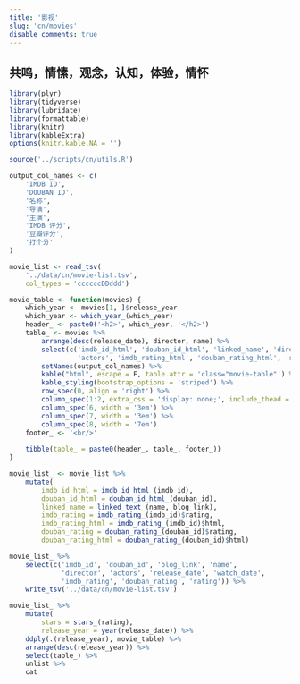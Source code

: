 ```yaml
---
title: '影视'
slug: 'cn/movies'
disable_comments: true
---
```


<link rel="stylesheet" type="text/css" href="/css/star-rating-svg.css">

## 共鸣，情愫，观念，认知，体验，情怀

```r
library(plyr)
library(tidyverse)
library(lubridate)
library(formattable)
library(knitr)
library(kableExtra)
options(knitr.kable.NA = '')

source('../scripts/cn/utils.R')
```

```r
output_col_names <- c(
    'IMDB ID',
    'DOUBAN ID',
    '名称',
    '导演',
    '主演',
    'IMDB 评分',
    '豆瓣评分',
    '打个分'
)

movie_list <- read_tsv(
    '../data/cn/movie-list.tsv',
    col_types = 'ccccccDDddd')

movie_table <- function(movies) {
    which_year <- movies[1, ]$release_year
    which_year <- which_year_(which_year)
    header_ <- paste0('<h2>', which_year, '</h2>')
    table_ <- movies %>%
        arrange(desc(release_date), director, name) %>%
        select(c('imdb_id_html', 'douban_id_html', 'linked_name', 'director',
                 'actors', 'imdb_rating_html', 'douban_rating_html', 'stars')) %>%
        setNames(output_col_names) %>%
        kable("html", escape = F, table.attr = 'class="movie-table"') %>%
        kable_styling(bootstrap_options = 'striped') %>%
        row_spec(0, align = 'right') %>%
        column_spec(1:2, extra_css = 'display: none;', include_thead = T) %>%
        column_spec(6, width = '3em') %>%
        column_spec(7, width = '3em') %>%
        column_spec(8, width = '7em')
    footer_ <- '<br/>'
    
    tibble(table_ = paste0(header_, table_, footer_))
}

movie_list_ <- movie_list %>%
    mutate(
        imdb_id_html = imdb_id_html_(imdb_id),
        douban_id_html = douban_id_html_(douban_id),
        linked_name = linked_text_(name, blog_link),
        imdb_rating = imdb_rating_(imdb_id)$rating,
        imdb_rating_html = imdb_rating_(imdb_id)$html,
        douban_rating = douban_rating_(douban_id)$rating,
        douban_rating_html = douban_rating_(douban_id)$html)

movie_list_ %>%
    select(c('imdb_id', 'douban_id', 'blog_link', 'name',
             'director', 'actors', 'release_date', 'watch_date',
             'imdb_rating', 'douban_rating', 'rating')) %>%
    write_tsv('../data/cn/movie-list.tsv')

movie_list_ %>%
    mutate(
        stars = stars_(rating),
        release_year = year(release_date)) %>%
    ddply(.(release_year), movie_table) %>%
    arrange(desc(release_year)) %>%
    select(table_) %>%
    unlist %>%
    cat
```

<script src="/js/star-rating-svg.js"></script>
<script src="/js/star-rating-default.js"></script>

